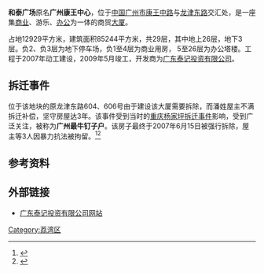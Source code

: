 '''和泰广场'''原名'''广州康王中心'''，位于[[中华人民共和国|中国]][[广州市|广州市]][[康王路|康王中路]]与[[龙津路|龙津东路]]交汇处，是一座集[[商业|商业]]、游乐、[[办公|办公]]为一体的商贸[[大厦|大厦]]。

占地12929平方米，建筑面积85244平方米，共29层，其中地上26层，地下3层。负2、负3层为地下停车场，负1至4层为商业用房，
5至26层为办公塔楼。工程于2007年动工建设，2009年5月竣工，开发商为[[广东泰记投资有限公司|广东泰记投资有限公司]]。

== 拆迁事件 ==
位于该地块的原龙津东路604、606号由于建设该大厦需要拆除，而潘姓屋主不满拆迁补偿，坚守房屋达3年。该事件受到当时的[[重庆|重庆]][[重庆杨家坪拆迁事件|杨家坪拆迁事件]]影响，受到广泛关注，被称为'''广州最牛钉子户'''。该房子最终于2007年6月15日被强行拆除，屋主等3人因暴力抗法被拘留。<ref>{{Cite web |url=http://news.sina.com.cn/c/p/2007-03-28/005512628482.shtml |title=广州市民不满拆迁补偿守破旧老宅3年 |accessdate=2010-01-18 |archive-date=2018-09-30 |archive-url=https://web.archive.org/web/20180930012141/http://news.sina.com.cn/c/p/2007-03-28/005512628482.shtml |dead-url=no }}</ref><ref>{{Cite web |url=http://news.qq.com/a/20070616/000791.htm |title=广州强拆最牛钉子户拘留3名暴力抗法者 |accessdate=2010-01-18 |archive-date=2009-01-26 |archive-url=https://web.archive.org/web/20090126233616/http://news.qq.com/a/20070616/000791.htm |dead-url=no }}</ref>

==参考资料==
<div class="references-small">
<references></references>
</div>

==外部链接==
*[http://guangdongtaiji.com/cn/index.asp 广东泰记投资有限公司网站]{{Wayback|url=http://guangdongtaiji.com/cn/index.asp |date=20160305071528 }}

[[Category:荔湾区|Category:荔湾区]]